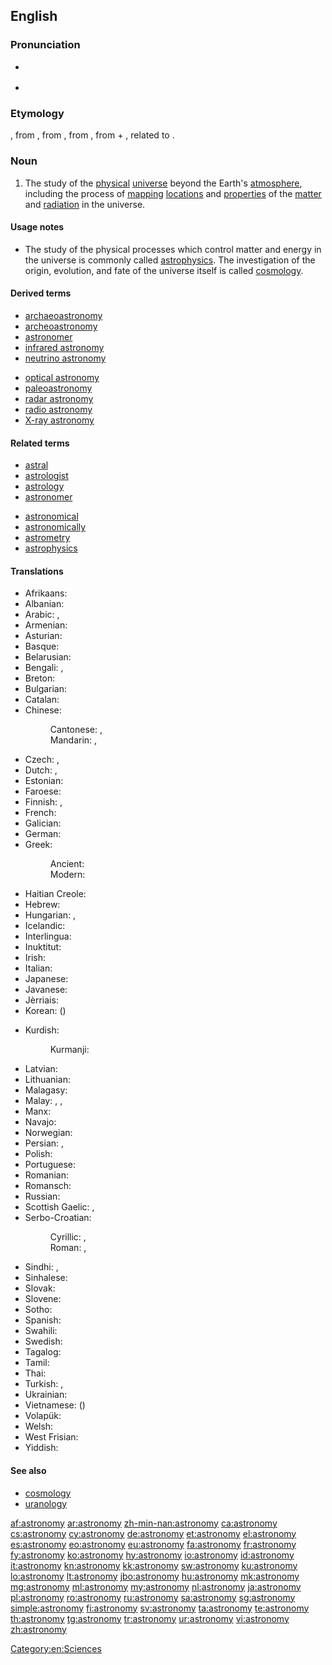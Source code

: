 ==English==

{{wikipedia}}

===Pronunciation===
* {{a|GenAm}} {{IPA|/əˈstɹɑnəˌmi/}}
* {{audio|en-us-astronomy.ogg|Audio (US)}}

===Etymology===
{{etyl|fro|en}} {{term|astronomie|lang=fro}}, from {{etyl|la|en}} {{term|astronomia|lang=la}}, from {{etyl|grc|en}} {{term|ἀστρονομία|tr=astronomia|lang=grc|sc=polytonic}}, from {{term|ἄστρον||star|tr=astron|lang=grc|sc=polytonic}}, from {{etyl|ine-pro|en}} {{term/t|ine-pro|*h₂stḗr||star}} + {{term|νόμος||arranging, regulating|tr=nomos|lang=grc|sc=polytonic}}, related to {{term|νέμω||I deal out|tr=nemō|lang=grc|sc=polytonic}}.

===Noun===
{{en-noun|astronomies}}

# The study of the [[physical]] [[universe]] beyond the Earth's [[atmosphere]], including the process of [[mapping]] [[locations]] and [[properties]] of the [[matter]] and [[radiation]] in the universe.

====Usage notes====
* The study of the physical processes which control matter and energy in the universe is commonly called [[astrophysics]]. The investigation of the origin, evolution, and fate of the universe itself is called [[cosmology]].

====Derived terms====
{{der-top|}}
* [[archaeoastronomy]]
* [[archeoastronomy]]
* [[astronomer]]
* [[infrared astronomy]]
* [[neutrino astronomy]]
{{der-mid}}
* [[optical astronomy]]
* [[paleoastronomy]]
* [[radar astronomy]]
* [[radio astronomy]]
* [[X-ray astronomy]]
{{der-bottom}}

====Related terms====
{{rel-top|}}
* [[astral]]
* [[astrologist]]
* [[astrology]]
* [[astronomer]]
{{rel-mid}}
* [[astronomical]]
* [[astronomically]]
* [[astrometry]]
* [[astrophysics]]
{{rel-bottom}}

====Translations====

{{trans-top|study of the physical universe beyond the Earth's atmosphere}}
* Afrikaans: {{t|af|Sterrekunde}}
* Albanian: {{t+|sq|astronomi}}
* Arabic: {{t|ar|فلك}}, {{t|ar|علم الفلك|m|tr='ilm al-falak}}
* Armenian: {{t|hy|աստղագիտություն|tr=astġagitut'yun}}
* Asturian: {{t|ast|astronomía|f}}
* Basque: {{t+|eu|astronomia}}
* Belarusian: {{t|be|астраномія|sc=Cyrl}}
* Bengali: {{t|bn|জ্যোতির্বিজ্ঞান|sc=Beng}}, {{t+|bn|জ্যোতির্বিদ্যা}}
* Breton: {{t|br|steredoniezh|f}}
* Bulgarian: {{t|bg|астрономия|f}}
* Catalan: {{t+|ca|astronomia|f}}
* Chinese:
*: Cantonese: {{t|yue|天文學|sc=Hani}}, {{t|yue|天文学|tr=tin1 man4 hok6|sc=Hani}}
*: Mandarin: {{t|cmn|天文學|sc=Hani}}, {{t+|cmn|天文学|tr=tiānwénxué|sc=Hani}}
* Czech: {{t|cs|hvězdářství|n}}, {{t+|cs|astronomie|f}}
* Dutch: {{t+|nl|astronomie|f}}, {{t+|nl|sterrenkunde|f}}
* Estonian: {{t+|et|astronoomia}}
* Faroese: {{t|fo|stjørnufrøði|f}}
* Finnish: {{t+|fi|tähtitiede}}, {{t+|fi|astronomia}}
* French: {{t+|fr|astronomie|f}}
* Galician: {{t+|gl|astronomía|f}}
* German: {{t+|de|Astronomie|f}}
* Greek:
*: Ancient: {{t|grc|ἀστρονομία|f}}
*: Modern: {{t+|el|αστρονομία|f|tr=astronomía}}
* Haitian Creole: {{t|ht|astwonomi}}
* Hebrew: {{t+|he|אסטרונומיה|f}}
* Hungarian: {{t+|hu|csillagászat}}, {{t+|hu|asztronómia}}
* Icelandic: {{t+|is|stjörnufræði|f}}
* Interlingua: {{t+|ia|astronomia}}
* Inuktitut: {{t|iu|ᓯᓚᓯᐅᕐᓂᖅ|tr=sulasuurniq |sc=Cans}}
* Irish: {{t+|ga|réalteolaíocht|f}}
* Italian: {{t+|it|astronomia|f}}
* Japanese: {{t+|ja|天文学|tr=てんもんがく, tenmongaku}}
* Javanese: {{t|jv|Astronomi}}
* Jèrriais: {{t|roa-jer|astronomie|f}}
* Korean: {{t+|ko|천문학|tr=cheonmunhak}} ({{t+|ko|天文學}})
{{trans-mid}}
* Kurdish:
*: Kurmanji: {{t+|kmr|stêrnasî|f}}
* Latvian: {{t+|lv|astronomija}}
* Lithuanian: {{t+|lt|astronomija|f}}
* Malagasy: {{t+|mg|astrônômia}}
* Malay: {{t|ms|astronomi}}, {{t|ms|ilmu falak}}, {{t|ms|kaji bintang}}
* Manx: {{t|gv|rollageydys}}
* Navajo: {{t|nv|sǫʼ naalkaah}}
* Norwegian: {{t+|no|astronomi|m}}
* Persian: {{t+|fa|نجوم}}, {{t+|fa|ستاره‌شناسی}}
* Polish: {{t+|pl|astronomia|f}}
* Portuguese: {{t+|pt|astronomia|f}}
* Romanian: {{t+|ro|astronomie|f}}
* Romansch: {{t|rm|astronomia|f}}
* Russian: {{t+|ru|астрономия|f|tr=astronómija}}
* Scottish Gaelic: {{t|gd|speuradaireachd|f}}, {{t|gd|reul-eòlas|m}}
* Serbo-Croatian:
*: Cyrillic: {{t|sh|астрономија|f}}, {{t|sh|звјездознанство|n}}
*: Roman: {{t+|sh|astronomija|f}}, {{t|sh|zvjezdoznanstvo|n}}
* Sindhi: {{t|sd|نَجمِيات|sc=sd-Arab}}, {{t|sd|نَجمِيات|tr=najmiyaat|sc=sd-Arab}}
* Sinhalese: {{t|si|තාරකා විද්‍යාව|sc=Sinh}}
* Slovak: {{t|sk|astronómia}}
* Slovene: {{t+|sl|astronomija|f}}
* Sotho: {{t|st|bolepi}}
* Spanish: {{t+|es|astronomía|f}}
* Swahili: {{t+|sw|falaki}}
* Swedish: {{t+|sv|astronomi|c}}
* Tagalog: {{t|tl|astronomiya}}
* Tamil: {{t+|ta|வானியல்|tr=vAniyal|sc=Taml}}
* Thai: {{t|th|ดาราศาสตร์}}
* Turkish: {{t+|tr|gökbilim}}, {{t+|tr|astronomi}}
* Ukrainian: {{t|uk|Астрономія}}
* Vietnamese: {{t+|vi|thiên văn học}} ({{t|vi|天文學}})
* Volapük: {{t+|vo|stelav}}
* Welsh: {{t+|cy|seryddiaeth|f}}
* West Frisian: {{t+|fy|stjerrekunde|n}}
* Yiddish: {{t|yi|אַסטראָנמיע|f|tr=astronomie|sc=Hebr}}
{{trans-bottom}}

====See also====
* [[cosmology]]
* [[uranology]]

[[Category:en:Sciences]]

[[af:astronomy]]
[[ar:astronomy]]
[[zh-min-nan:astronomy]]
[[ca:astronomy]]
[[cs:astronomy]]
[[cy:astronomy]]
[[de:astronomy]]
[[et:astronomy]]
[[el:astronomy]]
[[es:astronomy]]
[[eo:astronomy]]
[[eu:astronomy]]
[[fa:astronomy]]
[[fr:astronomy]]
[[fy:astronomy]]
[[ko:astronomy]]
[[hy:astronomy]]
[[io:astronomy]]
[[id:astronomy]]
[[it:astronomy]]
[[kn:astronomy]]
[[kk:astronomy]]
[[sw:astronomy]]
[[ku:astronomy]]
[[lo:astronomy]]
[[lt:astronomy]]
[[jbo:astronomy]]
[[hu:astronomy]]
[[mk:astronomy]]
[[mg:astronomy]]
[[ml:astronomy]]
[[my:astronomy]]
[[nl:astronomy]]
[[ja:astronomy]]
[[pl:astronomy]]
[[ro:astronomy]]
[[ru:astronomy]]
[[sa:astronomy]]
[[sg:astronomy]]
[[simple:astronomy]]
[[fi:astronomy]]
[[sv:astronomy]]
[[ta:astronomy]]
[[te:astronomy]]
[[th:astronomy]]
[[tg:astronomy]]
[[tr:astronomy]]
[[ur:astronomy]]
[[vi:astronomy]]
[[zh:astronomy]]